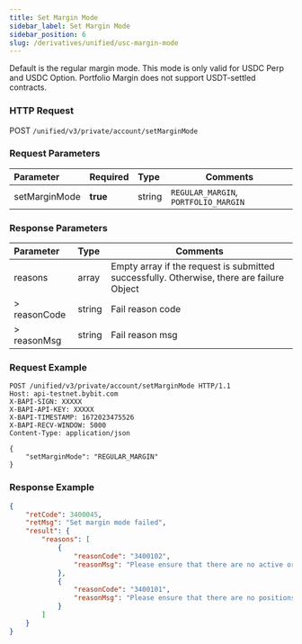 ```yaml
---
title: Set Margin Mode
sidebar_label: Set Margin Mode
sidebar_position: 6
slug: /derivatives/unified/usc-margin-mode
---
```

Default is the regular margin mode. This mode is only valid for USDC Perp and USDC Option. Portfolio Margin does not support USDT-settled contracts.

### HTTP Request
POST `/unified/v3/private/account/setMarginMode`

### Request Parameters
| Parameter | Required | Type | Comments|
|:----- |:-------|:-----|------ |
|setMarginMode |**true** |string |`REGULAR_MARGIN`, `PORTFOLIO_MARGIN`|

### Response Parameters
| Parameter | Type | Comments|
|:----- |:-----|----- |
|reasons |array|Empty array if the request is submitted successfully. Otherwise, there are failure Object |
|> reasonCode |string |Fail reason code |
|> reasonMsg |string |Fail reason msg |

### Request Example

<Tabs>
<TabItem value="console" label="Console">

```http
POST /unified/v3/private/account/setMarginMode HTTP/1.1
Host: api-testnet.bybit.com
X-BAPI-SIGN: XXXXX
X-BAPI-API-KEY: XXXXX
X-BAPI-TIMESTAMP: 1672023475526
X-BAPI-RECV-WINDOW: 5000
Content-Type: application/json

{
    "setMarginMode": "REGULAR_MARGIN"
}
```

</TabItem>
</Tabs>

### Response Example

<Tabs>
<TabItem value="json" label="Response">

```json
{
    "retCode": 3400045,
    "retMsg": "Set margin mode failed",
    "result": {
        "reasons": [
            {
                "reasonCode": "3400102",
                "reasonMsg": "Please ensure that there are no active orders in your USDC account, including Limit, Market and Conditional orders"
            },
            {
                "reasonCode": "3400101",
                "reasonMsg": "Please ensure that there are no positions in your USDC account, including USDC perpetual and options"
            }
        ]
    }
}
```
</TabItem>
</Tabs>